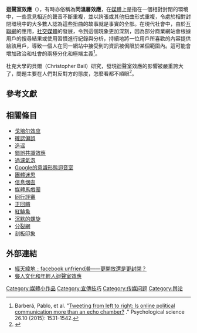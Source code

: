 {{noteTA
|1=zh-cn:回声室效应; zh-tw:迴聲室效應; zh-hk:回音室效應;
}}
{{original research|time=2019-01-10T08:57:06+00:00}}
{{Misinformation}}
'''迴聲室效應'''（{{lang-en|echo chamber}}），有時亦俗稱為'''同溫層效應'''，在[[媒體|媒體]]上是指在一個相對封閉的環境中，一些意見相近的聲音不斷重複，並以誇張或其他扭曲形式重複，令處於相對封閉環境中的大多數人認為這些扭曲的故事就是事實的全部。在現代社會中，由於[[互聯網|互聯網]]的應用，[[社交媒體|社交媒體]]的發展，令到這個現象更加深刻，因為部分商業網站會根據用戶的搜尋結果或使用習慣進行紀錄與分析，持續地將一位用戶所喜歡的內容提供給該用戶，導致一個人在同一網站中接受到的資訊被侷限於某個範圍內。這可能會增加政治和社會的兩極分化和極端主義<ref name=barbera>Barberá, Pablo, et al. "[http://citeseerx.ist.psu.edu/viewdoc/download?doi=10.1.1.715.7520&rep=rep1&type=pdf Tweeting from left to right: Is online political communication more than an echo chamber?] {{Wayback|url=http://citeseerx.ist.psu.edu/viewdoc/download?doi=10.1.1.715.7520&rep=rep1&type=pdf |date=20210228104100 }}." Psychological science 26.10 (2015): 1531-1542.</ref>。

杜克大學的貝爾（Christopher Bail）研究，發現迴聲室效應的影響被嚴重誇大了，問題主要在人們對反對方的態度，怎麼看都不順眼<ref>{{Cite news|title=网络民主的破灭：极端内容如何一步步操纵我们|url=https://www.bbc.com/ukchina/simp/vert-fut-44996579|date=2018-07-29|accessdate=2019-07-01|language=en-GB|last=戴维·罗布森|archive-date=2021-01-04|archive-url=https://web.archive.org/web/20210104053810/https://www.bbc.com/ukchina/simp/vert-fut-44996579|dead-url=no}}</ref>。

== 參考文獻 ==
{{Reflist}}

==相關條目==
{{div col|colwidth=22em}}
* [[戈培尔效应|戈培尔效应]]
* [[確認偏誤|確認偏誤]]
* [[造谣|造谣]]
* [[錯誤共識效應|錯誤共識效應]]
* [[過濾氣泡|過濾氣泡]]
* [[Google的意識形態迴音室|Google的意識形態迴音室]]
* [[團體迷思|團體迷思]]
* [[信息烟囱|信息烟囱]]
* [[媒體馬戲團|媒體馬戲團]]
* [[同行評審|同行評審]]
* [[正回饋|正回饋]]
* [[紅鯡魚|紅鯡魚]]
* [[沉默的螺旋|沉默的螺旋]]
* [[分裂網|分裂網]]
* [[刻板印象|刻板印象]] 
{{div col end}}

==外部連結==
*[http://news2.mingpao.com/pns/%E7%B6%93%E5%A4%A9%E7%B7%AF%E5%9C%B0%EF%B9%95facebook%20unfriend%E6%BD%AE%E2%80%94%E2%80%94%E6%9B%B4%E9%96%8B%E6%94%BE%E9%82%84%E6%98%AF%E6%9B%B4%E5%B0%81%E9%96%89%EF%BC%9F/web_tc/article/20141012/s00014/1413050416755 經天緯地﹕facebook unfriend潮——更開放還是更封閉？] {{Wayback|url=http://news2.mingpao.com/pns/%E7%B6%93%E5%A4%A9%E7%B7%AF%E5%9C%B0%EF%B9%95facebook%20unfriend%E6%BD%AE%E2%80%94%E2%80%94%E6%9B%B4%E9%96%8B%E6%94%BE%E9%82%84%E6%98%AF%E6%9B%B4%E5%B0%81%E9%96%89%EF%BC%9F/web_tc/article/20141012/s00014/1413050416755 |date=20160304134222 }}
* [http://www1.hkej.com/dailynews/article/id/1579854/%E8%81%BE%E4%BA%BA%E6%96%87%E5%8C%96%E5%92%8C%E5%B9%B4%E8%BC%95%E4%BA%BA%E8%BF%B4%E8%81%B2%E5%AE%A4%E6%95%88%E6%87%89 聾人文化和年輕人迴聲室效應] {{Wayback|url=http://www1.hkej.com/dailynews/article/id/1579854/%E8%81%BE%E4%BA%BA%E6%96%87%E5%8C%96%E5%92%8C%E5%B9%B4%E8%BC%95%E4%BA%BA%E8%BF%B4%E8%81%B2%E5%AE%A4%E6%95%88%E6%87%89 |date=20190811010000 }}

[[Category:媒體小作品|Category:媒體小作品]]
[[Category:宣傳技巧|Category:宣傳技巧]]
[[Category:传媒问题|Category:传媒问题]]
[[Category:舆论|Category:舆论]]